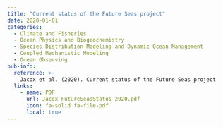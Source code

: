 ```yaml
---
title: "Current status of the Future Seas project"
date: 2020-01-01
categories: 
  - Climate and Fisheries
  - Ocean Physics and Biogeochemistry
  - Species Distribution Modeling and Dynamic Ocean Management
  - Coupled Mechanistic Modeling
  - Ocean Observing
pub-info:
  reference: >-
    Jacox et al. (2020). Current status of the Future Seas project
  links:
    - name: PDF
      url: Jacox_FutureSeasStatus_2020.pdf
      icon: fa-solid fa-file-pdf
      local: true
---
```


